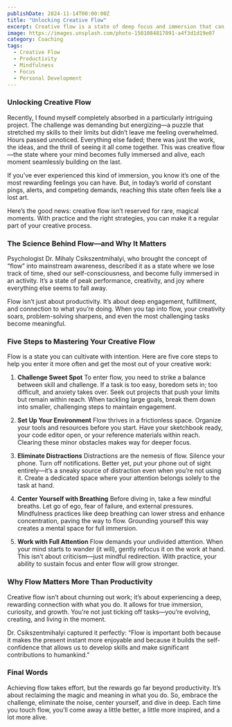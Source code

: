 ```yaml
---
publishDate: 2024-11-14T00:00:00Z
title: "Unlocking Creative Flow"
excerpt: Creative flow is a state of deep focus and immersion that can transform your work, bringing heightened engagement and joy with the right strategies.
image: https://images.unsplash.com/photo-1501084817091-a4f3d1d19e07
category: Coaching
tags:
  - Creative Flow
  - Productivity
  - Mindfulness
  - Focus
  - Personal Development
---
```


### Unlocking Creative Flow

Recently, I found myself completely absorbed in a particularly intriguing project. The challenge was demanding but energizing—a puzzle that stretched my skills to their limits but didn’t leave me feeling overwhelmed. Hours passed unnoticed. Everything else faded; there was just the work, the ideas, and the thrill of seeing it all come together. This was creative flow—the state where your mind becomes fully immersed and alive, each moment seamlessly building on the last.

If you’ve ever experienced this kind of immersion, you know it’s one of the most rewarding feelings you can have. But, in today’s world of constant pings, alerts, and competing demands, reaching this state often feels like a lost art.

Here’s the good news: creative flow isn’t reserved for rare, magical moments. With practice and the right strategies, you can make it a regular part of your creative process.

### The Science Behind Flow—and Why It Matters
Psychologist Dr. Mihaly Csikszentmihalyi, who brought the concept of “flow” into mainstream awareness, described it as a state where we lose track of time, shed our self-consciousness, and become fully immersed in an activity. It’s a state of peak performance, creativity, and joy where everything else seems to fall away.

Flow isn’t just about productivity. It’s about deep engagement, fulfillment, and connection to what you’re doing. When you tap into flow, your creativity soars, problem-solving sharpens, and even the most challenging tasks become meaningful.

### Five Steps to Mastering Your Creative Flow
Flow is a state you can cultivate with intention. Here are five core steps to help you enter it more often and get the most out of your creative work:

1. **Challenge Sweet Spot**
   To enter flow, you need to strike a balance between skill and challenge. If a task is too easy, boredom sets in; too difficult, and anxiety takes over. Seek out projects that push your limits but remain within reach. When tackling large goals, break them down into smaller, challenging steps to maintain engagement.

2. **Set Up Your Environment**
   Flow thrives in a frictionless space. Organize your tools and resources before you start. Have your sketchbook ready, your code editor open, or your reference materials within reach. Clearing these minor obstacles makes way for deeper focus.

3. **Eliminate Distractions**
   Distractions are the nemesis of flow. Silence your phone. Turn off notifications. Better yet, put your phone out of sight entirely—it’s a sneaky source of distraction even when you’re not using it. Create a dedicated space where your attention belongs solely to the task at hand.

4. **Center Yourself with Breathing**
   Before diving in, take a few mindful breaths. Let go of ego, fear of failure, and external pressures. Mindfulness practices like deep breathing can lower stress and enhance concentration, paving the way to flow. Grounding yourself this way creates a mental space for full immersion.

5. **Work with Full Attention**
   Flow demands your undivided attention. When your mind starts to wander (it will), gently refocus it on the work at hand. This isn’t about criticism—just mindful redirection. With practice, your ability to sustain focus and enter flow will grow stronger.

### Why Flow Matters More Than Productivity
Creative flow isn’t about churning out work; it’s about experiencing a deep, rewarding connection with what you do. It allows for true immersion, curiosity, and growth. You’re not just ticking off tasks—you’re evolving, creating, and living in the moment.

Dr. Csikszentmihalyi captured it perfectly: “Flow is important both because it makes the present instant more enjoyable and because it builds the self-confidence that allows us to develop skills and make significant contributions to humankind.”

### Final Words
Achieving flow takes effort, but the rewards go far beyond productivity. It’s about reclaiming the magic and meaning in what you do. So, embrace the challenge, eliminate the noise, center yourself, and dive in deep. Each time you touch flow, you’ll come away a little better, a little more inspired, and a lot more alive.
